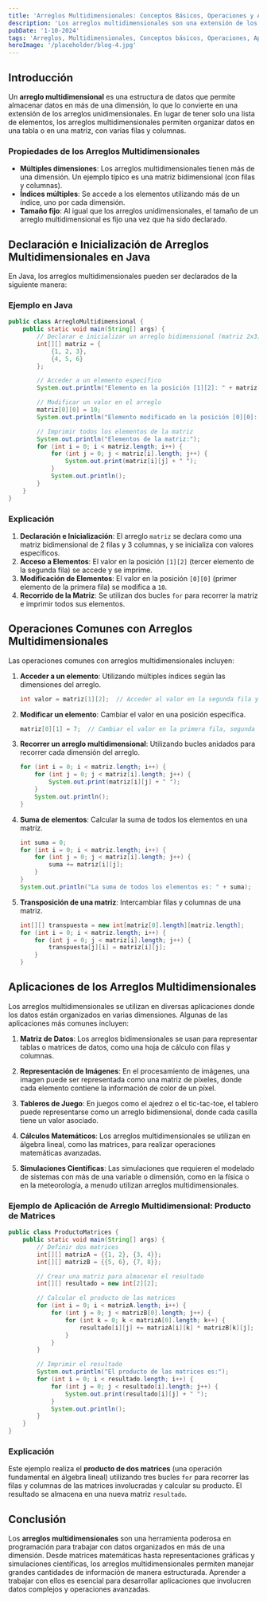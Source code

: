---
title: 'Arreglos Multidimensionales: Conceptos Básicos, Operaciones y Aplicaciones'
description: 'Los arreglos multidimensionales son una extensión de los arreglos unidimensionales, permitiendo almacenar datos en más de una dimensión. Se presentan los conceptos básicos, operaciones y aplicaciones de estos arreglos.'
pubDate: '1-10-2024'
tags: 'Arreglos, Multidimensionales, Conceptos básicos, Operaciones, Aplicaciones, Programación, Java'
heroImage: '/placeholder/blog-4.jpg'
---

## Introducción

Un **arreglo multidimensional** es una estructura de datos que permite almacenar datos en más de una dimensión, lo que lo convierte en una extensión de los arreglos unidimensionales. En lugar de tener solo una lista de elementos, los arreglos multidimensionales permiten organizar datos en una tabla o en una matriz, con varias filas y columnas.

### Propiedades de los Arreglos Multidimensionales

- **Múltiples dimensiones**: Los arreglos multidimensionales tienen más de una dimensión. Un ejemplo típico es una matriz bidimensional (con filas y columnas).
- **Índices múltiples**: Se accede a los elementos utilizando más de un índice, uno por cada dimensión.
- **Tamaño fijo**: Al igual que los arreglos unidimensionales, el tamaño de un arreglo multidimensional es fijo una vez que ha sido declarado.

## Declaración e Inicialización de Arreglos Multidimensionales en Java

En Java, los arreglos multidimensionales pueden ser declarados de la siguiente manera:

### Ejemplo en Java

```java
public class ArregloMultidimensional {
    public static void main(String[] args) {
        // Declarar e inicializar un arreglo bidimensional (matriz 2x3)
        int[][] matriz = {
            {1, 2, 3},
            {4, 5, 6}
        };

        // Acceder a un elemento específico
        System.out.println("Elemento en la posición [1][2]: " + matriz[1][2]);

        // Modificar un valor en el arreglo
        matriz[0][0] = 10;
        System.out.println("Elemento modificado en la posición [0][0]: " + matriz[0][0]);

        // Imprimir todos los elementos de la matriz
        System.out.println("Elementos de la matriz:");
        for (int i = 0; i < matriz.length; i++) {
            for (int j = 0; j < matriz[i].length; j++) {
                System.out.print(matriz[i][j] + " ");
            }
            System.out.println();
        }
    }
}
```

### Explicación

1. **Declaración e Inicialización**: El arreglo `matriz` se declara como una matriz bidimensional de 2 filas y 3 columnas, y se inicializa con valores específicos.
2. **Acceso a Elementos**: El valor en la posición `[1][2]` (tercer elemento de la segunda fila) se accede y se imprime.
3. **Modificación de Elementos**: El valor en la posición `[0][0]` (primer elemento de la primera fila) se modifica a `10`.
4. **Recorrido de la Matriz**: Se utilizan dos bucles `for` para recorrer la matriz e imprimir todos sus elementos.

## Operaciones Comunes con Arreglos Multidimensionales

Las operaciones comunes con arreglos multidimensionales incluyen:

1. **Acceder a un elemento**: Utilizando múltiples índices según las dimensiones del arreglo.
   ```java
   int valor = matriz[1][2];  // Acceder al valor en la segunda fila y tercera columna
   ```

2. **Modificar un elemento**: Cambiar el valor en una posición específica.
   ```java
   matriz[0][1] = 7;  // Cambiar el valor en la primera fila, segunda columna
   ```

3. **Recorrer un arreglo multidimensional**: Utilizando bucles anidados para recorrer cada dimensión del arreglo.
   ```java
   for (int i = 0; i < matriz.length; i++) {
       for (int j = 0; j < matriz[i].length; j++) {
           System.out.print(matriz[i][j] + " ");
       }
       System.out.println();
   }
   ```

4. **Suma de elementos**: Calcular la suma de todos los elementos en una matriz.
   ```java
   int suma = 0;
   for (int i = 0; i < matriz.length; i++) {
       for (int j = 0; j < matriz[i].length; j++) {
           suma += matriz[i][j];
       }
   }
   System.out.println("La suma de todos los elementos es: " + suma);
   ```

5. **Transposición de una matriz**: Intercambiar filas y columnas de una matriz.
   ```java
   int[][] transpuesta = new int[matriz[0].length][matriz.length];
   for (int i = 0; i < matriz.length; i++) {
       for (int j = 0; j < matriz[i].length; j++) {
           transpuesta[j][i] = matriz[i][j];
       }
   }
   ```

## Aplicaciones de los Arreglos Multidimensionales

Los arreglos multidimensionales se utilizan en diversas aplicaciones donde los datos están organizados en varias dimensiones. Algunas de las aplicaciones más comunes incluyen:

1. **Matriz de Datos**: Los arreglos bidimensionales se usan para representar tablas o matrices de datos, como una hoja de cálculo con filas y columnas.
   
2. **Representación de Imágenes**: En el procesamiento de imágenes, una imagen puede ser representada como una matriz de píxeles, donde cada elemento contiene la información de color de un píxel.

3. **Tableros de Juego**: En juegos como el ajedrez o el tic-tac-toe, el tablero puede representarse como un arreglo bidimensional, donde cada casilla tiene un valor asociado.

4. **Cálculos Matemáticos**: Los arreglos multidimensionales se utilizan en álgebra lineal, como las matrices, para realizar operaciones matemáticas avanzadas.

5. **Simulaciones Científicas**: Las simulaciones que requieren el modelado de sistemas con más de una variable o dimensión, como en la física o en la meteorología, a menudo utilizan arreglos multidimensionales.

### Ejemplo de Aplicación de Arreglo Multidimensional: Producto de Matrices

```java
public class ProductoMatrices {
    public static void main(String[] args) {
        // Definir dos matrices
        int[][] matrizA = {{1, 2}, {3, 4}};
        int[][] matrizB = {{5, 6}, {7, 8}};

        // Crear una matriz para almacenar el resultado
        int[][] resultado = new int[2][2];

        // Calcular el producto de las matrices
        for (int i = 0; i < matrizA.length; i++) {
            for (int j = 0; j < matrizB[0].length; j++) {
                for (int k = 0; k < matrizA[0].length; k++) {
                    resultado[i][j] += matrizA[i][k] * matrizB[k][j];
                }
            }
        }

        // Imprimir el resultado
        System.out.println("El producto de las matrices es:");
        for (int i = 0; i < resultado.length; i++) {
            for (int j = 0; j < resultado[i].length; j++) {
                System.out.print(resultado[i][j] + " ");
            }
            System.out.println();
        }
    }
}
```

### Explicación

Este ejemplo realiza el **producto de dos matrices** (una operación fundamental en álgebra lineal) utilizando tres bucles `for` para recorrer las filas y columnas de las matrices involucradas y calcular su producto. El resultado se almacena en una nueva matriz `resultado`.

## Conclusión

Los **arreglos multidimensionales** son una herramienta poderosa en programación para trabajar con datos organizados en más de una dimensión. Desde matrices matemáticas hasta representaciones gráficas y simulaciones científicas, los arreglos multidimensionales permiten manejar grandes cantidades de información de manera estructurada. Aprender a trabajar con ellos es esencial para desarrollar aplicaciones que involucren datos complejos y operaciones avanzadas.